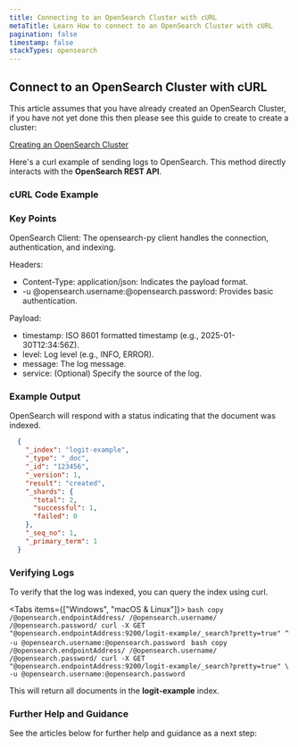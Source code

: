 ```yaml
---
title: Connecting to an OpenSearch Cluster with cURL
metaTitle: Learn How to connect to an OpenSearch Cluster with cURL
pagination: false
timestamp: false
stackTypes: opensearch
---
```


## Connect to an OpenSearch Cluster with cURL

This article assumes that you have already created an OpenSearch Cluster, if you have not yet done this then 
please see this guide to create to create a cluster:

[Creating an OpenSearch Cluster](creating-opensearch-cluster.mdx)

Here's a curl example of sending logs to OpenSearch. This method directly interacts with the __OpenSearch REST API__.

<Steps>

  ### cURL Code Example

  <CurlExample/>

  ### Key Points

  OpenSearch Client: The opensearch-py client handles the connection, authentication, and indexing.

  Headers:
  * Content-Type: application/json: Indicates the payload format.
  * -u @opensearch.username:@opensearch.password: Provides basic authentication.

  Payload:
  * timestamp: ISO 8601 formatted timestamp (e.g., 2025-01-30T12:34:56Z).
  * level: Log level (e.g., INFO, ERROR).
  * message: The log message.
  * service: (Optional) Specify the source of the log.

  ### Example Output

  OpenSearch will respond with a status indicating that the document was indexed.

  ```json
    {
      "_index": "logit-example",
      "_type": "_doc",
      "_id": "123456",
      "_version": 1,
      "result": "created",
      "_shards": {
        "total": 2,
        "successful": 1,
        "failed": 0
      },
      "_seq_no": 1,
      "_primary_term": 1
    }
  ```

  ### Verifying Logs

  To verify that the log was indexed, you can query the index using curl.


  <Tabs items={["Windows", "macOS & Linux"]}>
      <Tab>
          ```bash copy /@opensearch.endpointAddress/ /@opensearch.username/ /@opensearch.password/
          curl -X GET "@opensearch.endpointAddress:9200/logit-example/_search?pretty=true" ^
          -u @opensearch.username:@opensearch.password
          ```
      </Tab>
      <Tab>
          ```bash copy /@opensearch.endpointAddress/ /@opensearch.username/ /@opensearch.password/
          curl -X GET "@opensearch.endpointAddress:9200/logit-example/_search?pretty=true" \
          -u @opensearch.username:@opensearch.password
          ```
      </Tab>
  </Tabs>

  This will return all documents in the __logit-example__ index.

  ### Further Help and Guidance

  See the articles below for further help and guidance as a next step:

</Steps>
